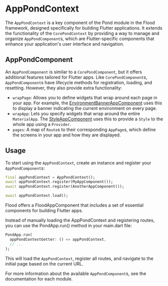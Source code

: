 # AppPondContext

The `AppPondContext` is a key component of the Pond module in the Flood framework, designed specifically for building Flutter applications. It extends the functionality of the `CorePondContext` by providing a way to manage and organize `AppPondComponent`s, which are Flutter-specific components that enhance your application's user interface and navigation.

## AppPondComponent

An `AppPondComponent` is similar to a `CorePondComponent`, but it offers additional features tailored for Flutter apps. Like `CorePondComponent`s, `AppPondComponent`s have lifecycle methods for registration, loading, and resetting. However, they also provide extra functionality:

-   `wrapPage`: Allows you to define widgets that wrap around each page in your app. For example, the [EnvironmentBannerAppComponent](/environment-banner) uses this to display a banner indicating the current environment on every page.
-   `wrapApp`: Lets you specify widgets that wrap around the entire `MaterialApp`. The [StyleAppComponent](/style) uses this to provide a `Style` to the whole app using a `Provider`.
-   `pages`: A map of `Route`s to their corresponding `AppPage`s, which define the screens in your app and how they are displayed.

## Usage

To start using the `AppPondContext`, create an instance and register your `AppPondComponent`s:

```dart
final appPondContext = AppPondContext();
await appPondContext.register(MyAppComponent());
await appPondContext.register(AnotherAppComponent());

await appPondContext.load();
```

Flood offers a FloodAppComponent that includes a set of essential components for building Flutter apps.

Instead of manually loading the AppPondContext and registering routes, you can use the PondApp.run() method in your main.dart file:

```dart
PondApp.run(
  appPondContextGetter: () => appPondContext,
  // ...
);
```

This will load the `AppPondContext`, register all routes, and navigate to the initial page based on the current URL.

For more information about the available `AppPondComponent`s, see the documentation for each module.
